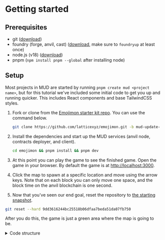 # Getting started

## Prerequisites

- git ([download](https://git-scm.com/downloads))
- foundry (forge, anvil, cast) ([download](https://book.getfoundry.sh/getting-started/installation), make sure to `foundryup` at least once)
- node.js (v18) ([download](https://nodejs.org/en/download/))
- pnpm (`npm install pnpm --global` after installing node)

## Setup

Most projects in MUD are started by running `pnpm create mud <project name>`, but for this tutorial we've included some initial code to get you up and running quicker. This includes React components and base TailwindCSS styles.

1. Fork or clone from the [Emojimon starter kit repo](https://github.com/latticexyz/emojimon).
   You can use the command below.

   ```bash copy
   git clone https://github.com/latticexyz/emojimon.git -b mud-update-next-16
   ```

1. Install the dependencies and start up the MUD services (anvil node, contracts deployer, and client).

   ```bash copy
   cd emojimon && pnpm install && pnpm dev
   ```

1. At this point you can play the game to see the finished game.
   Open the game in your browser.
   By default the game is at [http://localhost:3000](http://localhost:3000).

1. Click the map to spawn at a specific location and move using the arrow keys.
   Note that on each block you can only move one space, and the block time on the anvil blockchain is one second.

1. Now that you've seen our end goal, reset the repository to [the starting snapshot](https://github.com/latticexyz/emojimon/tree/9dd3616244bc25518b06dfaa7beda51da07fb750).

```sh copy
git reset --hard 9dd3616244bc25518b06dfaa7beda51da07fb750
```

After you do this, the game is just a green area where the map is going to be.

<details>

<summary>Code structure</summary>

Except for a few utility files, most of the code is in two packages:

- [`packages/contracts`](https://github.com/latticexyz/emojimon/tree/main/packages/contracts) contains the onchain part of the game.
- [`packages/client`](https://github.com/latticexyz/emojimon/tree/main/packages/client) contains the offchain part of the game, the user interface.
  The software runs on the user's browser, it is just served from a [vite](https://vitejs.dev/) server.

</details>
